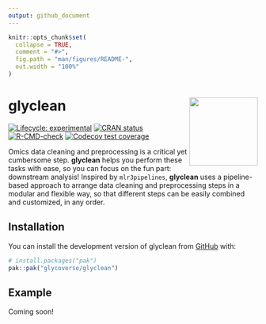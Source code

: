 ```yaml
---
output: github_document
---
```


<!-- README.md is generated from README.Rmd. Please edit that file -->

```r
knitr::opts_chunk$set(
  collapse = TRUE,
  comment = "#>",
  fig.path = "man/figures/README-",
  out.width = "100%"
)
```

# glyclean <a href="https://glycoverse.github.io/glyclean/"><img src="man/figures/logo.png" align="right" height="138" /></a>

<!-- badges: start -->
[![Lifecycle: experimental](https://img.shields.io/badge/lifecycle-experimental-orange.svg)](https://lifecycle.r-lib.org/articles/stages.html#experimental)
[![CRAN status](https://www.r-pkg.org/badges/version/glyclean)](https://CRAN.R-project.org/package=glyclean)
[![R-CMD-check](https://github.com/glycoverse/glyclean/actions/workflows/R-CMD-check.yaml/badge.svg)](https://github.com/glycoverse/glyclean/actions/workflows/R-CMD-check.yaml)
[![Codecov test coverage](https://codecov.io/gh/glycoverse/glyclean/graph/badge.svg)](https://app.codecov.io/gh/glycoverse/glyclean)
<!-- badges: end -->

Omics data cleaning and preprocessing is a critical yet cumbersome step.
**glyclean** helps you perform these tasks with ease,
so you can focus on the fun part: downstream analysis!
Inspired by `mlr3pipelines`, **glyclean** uses a pipeline-based approach
to arrange data cleaning and preprocessing steps in a modular and flexible way,
so that different steps can be easily combined and customized, in any order.

## Installation

You can install the development version of glyclean from [GitHub](https://github.com/) with:

``` r
# install.packages("pak")
pak::pak("glycoverse/glyclean")
```

## Example

Coming soon!
